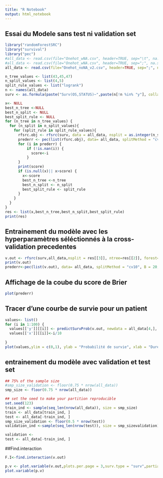 ```yaml
---
title: "R Notebook"
output: html_notebook
---
```

## Essai du Modele sans test ni validation set

```r
library("randomForestSRC")
library("survival")
library("pec")
#all_data <- read.csv(file="Onehot_wNA.csv", header=TRUE, sep="\t", na.strings="NA", dec=",")
#all_data <- read.csv(file="Onehot_wNA.csv", header=TRUE, sep=";", na.strings="NA", dec=",",row.names=1)[,-c(1)]
all_data <- read.csv(file="Onehot_noNA_v2.csv", header=TRUE, sep=";", na.strings="NA", dec=",",row.names=1)

n_tree_values <- list(43,45,47)
n_split_values <- list(4,5)
split_rule_values <- list("logrank") 
n <- names(all_data)
surv <- as.formula(paste("Surv(OS,STATUS)~",paste(n[!n %in% "y"], collapse = " + ")))

x<- NULL
best_n_tree <-NULL
best_n_split <- NULL
best_split_rule <- NULL
for (n_tree in n_tree_values) {
  for (n_split in n_split_values){
    for (split_rule in split_rule_values){
      rfsrc.obj <- rfsrc(surv, data = all_data, nsplit = as.integer(n_split), ntree = n_tree, splitrule = split_rule)
      prederr <- pec(list(rfsrc.obj), data= all_data, splitMethod = "cv10", B = 20, reference = FALSE)$BootCvErr$rfsrc
      for (i in prederr) {
          if (!is.nan(i)) {
            score<-i
          }
      }
      print(score)
      if (is.null(x)|| x>score) {
        x<-score
        best_n_tree <-n_tree
        best_n_split <- n_split
        best_split_rule <- split_rule
      }
    }
  }
}
res <- list(x,best_n_tree,best_n_split,best_split_rule)
print(res)
```


## Entrainement du modèle avec les hyperparamètres séléctionnés à la cross-validation precedentes

```r
v.out <- rfsrc(surv,all_data,nsplit = res[[3]], ntree=res[[2]], forest=T, splitrule = res [[4]])
print(v.out)
prederr<-pec(list(v.out), data= all_data, splitMethod = "cv10", B = 20, reference = FALSE,maxtime = 400)
```
## Affichage de la coube du score de Brier
```r
plot(prederr)
```

## Tracer d'une courbe de survie pour un patient
```r
values<- list()
for (i in 1:100) {
  values[['y']][[i]] <- predictSurvProb(v.out, newdata = all_data[4,], times = i * 36,525)
  values[['x']][[i]]<-i/10
  
}
plot(values,ylim = c(0,1), ylab = "Probabilité de survie", xlab = "Durée en année")
```
## entrainement du modèle avec validation et test set 

```r


## 75% of the sample size
#smp_size_validation <- floor(0.75 * nrow(all_data))
smp_size <- floor(0.75 * nrow(all_data))

## set the seed to make your partition reproducible
set.seed(123)
train_ind <- sample(seq_len(nrow(all_data)), size = smp_size)
train <- all_data[train_ind, ]
test <- all_data[-train_ind, ]
smp_size_validation <- floor(0.5 * nrow(test))
validation_ind <-sample(seq_len(nrow(test)), size = smp_sizevalidation)

validation <-
test <- all_data[-train_ind, ]
```

##Find.interaction
```r
F.I<-find.interaction(v.out)

p.v <- plot.variable(v.out,plots.per.page = 3,surv.type = "surv",partial = TRUE, smooth.lines = TRUE,sorted = TRUE,granule = 5)
plot.variable(p.v)
```


